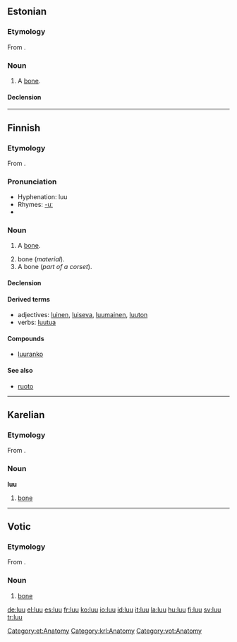 ==Estonian==

===Etymology===
From {{proto|Uralic|luwe|lang=et}}.

===Noun===
{{infl|et|noun}}

# {{context|skeleton|lang=et}} A [[bone]].

[[Category:et:Anatomy]]

====Declension====
{{et-decl-02|lu|u}}

----

==Finnish==

===Etymology===
From {{proto|Uralic|luwe|lang=fi}}.

===Pronunciation===
*Hyphenation: luu
*Rhymes: [[Rhymes:Finnish:-uː|-uː]]
*{{IPA|[luː]}}

===Noun===
{{fi-noun|lu|type=puu}}

# {{context|skeleton|lang=fi}} A [[bone]].
# bone (''material'').
# A bone (''part of a corset'').

====Declension====
{{fi-decl-voi|lu|u}}

====Derived terms====
*adjectives: [[luinen]], [[luiseva]], [[luumainen]], [[luuton]]
*verbs: [[luutua]]

====Compounds====
*[[luuranko]]

====See also====
*[[ruoto]]

----

==Karelian==

===Etymology===
From {{proto|Uralic|luwe|lang=krl}}.

===Noun===
'''luu'''

#[[bone]]

[[Category:krl:Anatomy]]

----

==Votic==

===Etymology===
From {{proto|Uralic|luwe|lang=vot}}.

===Noun===
{{infl|vot|noun}}

# [[bone]]

[[Category:vot:Anatomy]]

[[de:luu]]
[[el:luu]]
[[es:luu]]
[[fr:luu]]
[[ko:luu]]
[[io:luu]]
[[id:luu]]
[[it:luu]]
[[la:luu]]
[[hu:luu]]
[[fi:luu]]
[[sv:luu]]
[[tr:luu]]